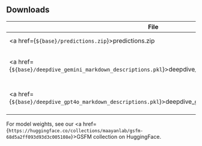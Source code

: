 
## Downloads

|File|Description|
|----|-----------|
|<a href={`${base}/predictions.zip`}>predictions.zip</a>|All CF Predictions|
|<a href={`${base}/deepdive_gemini_markdown_descriptions.pkl`}>deepdive_gemini_markdown_descriptions.pkl</a>|Gemini Deepdive Gene Summaries|
|<a href={`${base}/deepdive_gpt4o_markdown_descriptions.pkl`}>deepdive_gpt4o_markdown_descriptions.pkl</a>|GPT4o Deepdive Gene Summaries|

For model weights, see our <a href={`https://huggingface.co/collections/maayanlab/gsfm-68d5a2ff093d93d3c005108e`}>GSFM collection</a> on HuggingFace.
